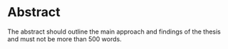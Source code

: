 # Abstract 

The abstract should outline the main approach and findings of the thesis and must not be more than 500 words.
